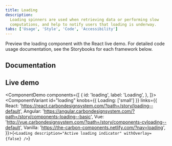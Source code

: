 ```yaml
---
title: Loading
description:
  Loading spinners are used when retrieving data or performing slow
  computations, and help to notify users that loading is underway.
tabs: ['Usage', 'Style', 'Code', 'Accessibility']
---
```


<PageDescription>

Preview the loading component with the React live demo. For detailed code usage
documentation, see the Storybooks for each framework below.

</PageDescription>

## Documentation

<Row className="resource-card-group">
<Column colLg={4} colMd={4} noGutterSm>
  <ResourceCard
    subTitle="React"
    href="http://react.carbondesignsystem.com/?path=/story/loading--default"
    >

<MdxIcon name="react" />

  </ResourceCard>
</Column>
<Column colLg={4} colMd={4} noGutterSm>
  <ResourceCard
      subTitle="Angular (Community)"
      href="https://angular.carbondesignsystem.com/?path=/story/components-loading--basic"
      >

<MdxIcon name="angular" />

  </ResourceCard>
</Column>
<Column colLg={4} colMd={4} noGutterSm>
  <ResourceCard
      subTitle="Vue (Community)"
      href="http://vue.carbondesignsystem.com/?path=/story/components-cvloading--default"
      >

<MdxIcon name="vue" />

  </ResourceCard>
</Column>
</Row>

## Live demo

<ComponentDemo
  components={[
    {
      id: 'loading',
      label: 'Loading',
    },
  ]}>
  <ComponentVariant
    id="loading"
    knobs={{ Loading: ['small'] }}
    links={{
      React:
        'https://react.carbondesignsystem.com/?path=/story/loading--default',
      Angular:
        'https://angular.carbondesignsystem.com/?path=/story/components-loading--basic',
      Vue:
        'http://vue.carbondesignsystem.com/?path=/story/components-cvloading--default',
      Vanilla: 'https://the-carbon-components.netlify.com/?nav=loading',
    }}>{`
    <Loading
      description="Active loading indicator" withOverlay={false}
    />
  `}</ComponentVariant>
</ComponentDemo>
